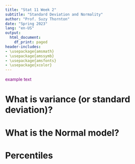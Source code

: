 ```yaml
---
title: "Stat 11 Week 2"
subtitle: "Standard Deviation and Normality" 
author: "Prof. Suzy Thornton"
date: "Spring 2023"
lang: "en-US"
output:
  html_document:
    df_print: paged
header-includes:
- \usepackage{amsmath}
- \usepackage{amssymb}
- \usepackage{amsfonts}
- \usepackage{xcolor}
---
```


<span style="color:purple">example text</span>

# What is variance (or standard deviation)? 


# What is the Normal model? 


# Percentiles 